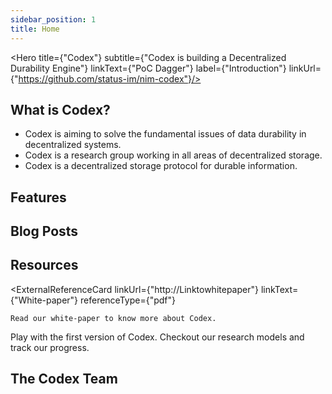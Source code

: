 ```yaml
---
sidebar_position: 1
title: Home
---
```


<Hero title={"Codex"}
      subtitle={"Codex is building a Decentralized Durability Engine"}
      linkText={"PoC Dagger"}
      label={"Introduction"}
      linkUrl={"https://github.com/status-im/nim-codex"}/>

## What is Codex?
<Quote>
    <ul>
        <li>Codex is aiming to solve the fundamental issues of data durability in decentralized systems.</li>
        <li>Codex is a research group working in all areas of decentralized storage.</li>
        <li>Codex is a decentralized storage protocol for durable information.</li>
    </ul>
</Quote>

## Features
<FeatureList>
    <FeatureCard title={"Fast erasure coding"}
                 index={0}
                 text={"Codex uses high-performance Reed-Solomon encoding to guarantee the durability of the datasets."}/>
    <FeatureCard title={"SNARK-based proof of retrievability"}
                 index={1}
                 text={"To implement space-efficient data retrievability, Codex leverages state-of-the-art SNARK-based proofs."}/>
    <FeatureCard title={"Low-overhead lazy repair"}
                 index={2}
                 text={"Data repairs in Codex are grouped through lazy repair to decrease network bandwidth overhead."}/>
    <FeatureCard title={"Low-overhead lazy repair"}
                 index={2}
                 text={"Data repairs in Codex are grouped through lazy repair to decrease network bandwidth overhead."}/>
</FeatureList>

## Blog Posts
<BlogPosts/>

## Resources
<ExternalReferenceCard linkUrl={"http://Linktowhitepaper"}
                       linkText={"White-paper"}
                       referenceType={"pdf"}
>
    Read our white-paper to know more about Codex.
</ExternalReferenceCard>
<ExternalReferenceCard linkUrl={"https://github.com/status-im/nim-codex"}
                       linkText={"Nim Codex"}
                       referenceType={"github"}
>
    Play with the first version of Codex.
</ExternalReferenceCard>
<ExternalReferenceCard linkUrl={"https://github.com/status-im/codex-research"}
                       linkText={"Codex Research"}
                       referenceType={"github"}
>
    Checkout our research models and track our progress.
</ExternalReferenceCard>

## The Codex Team
<TeamList/>
